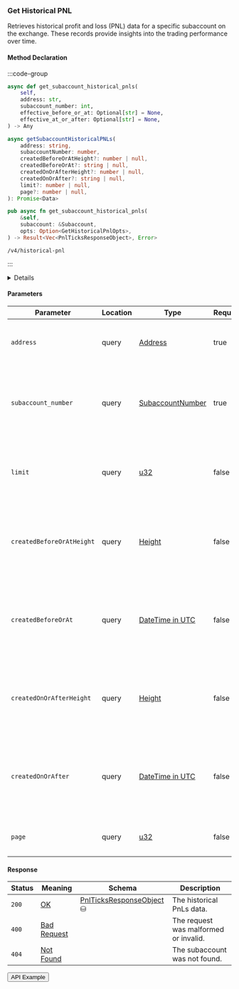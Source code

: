 
### Get Historical PNL

Retrieves historical profit and loss (PNL) data for a specific subaccount on the exchange.
These records provide insights into the trading performance over time.

#### Method Declaration

:::code-group

```python [Python]
async def get_subaccount_historical_pnls(
    self,
    address: str,
    subaccount_number: int,
    effective_before_or_at: Optional[str] = None,
    effective_at_or_after: Optional[str] = None,
) -> Any
```

```typescript [TypeScript]
async getSubaccountHistoricalPNLs(
    address: string,
    subaccountNumber: number,
    createdBeforeOrAtHeight?: number | null,
    createdBeforeOrAt?: string | null,
    createdOnOrAfterHeight?: number | null,
    createdOnOrAfter?: string | null,
    limit?: number | null,
    page?: number | null,
): Promise<Data>
```

```rust [Rust]
pub async fn get_subaccount_historical_pnls(
    &self,
    subaccount: &Subaccount,
    opts: Option<GetHistoricalPnlOpts>,
) -> Result<Vec<PnlTicksResponseObject>, Error>
```

```url [API]
/v4/historical-pnl
```

:::

<Details title="Unification Plan">
- Parameter `created_on_or_after_height` is missing
- Parameter `created_on_or_after` is missing
</Details>

#### Parameters

| Parameter                     | Location | Type               | Required   | Description                                                                                  |
| ----------------------------- | -------- | ------------------ | ---------- | -------------------------------------------------------------------------------------------- |
| `address`                     | query    | [Address]          | true       | The wallet address that owns the account.                                                    |
| `subaccount_number`           | query    | [SubaccountNumber] | true       | The identifier for the specific subaccount within the wallet address.                        |
| `limit`                       | query    | [u32]              | false      | Maximum number of asset positions to return in the response.                                 |
| `createdBeforeOrAtHeight`     | query    | [Height]           | false      | Filters results to positions created at or before a specific blockchain height.            |
| `createdBeforeOrAt`           | query    | [DateTime in UTC]  | false      | Filters results to positions created at or before a specific timestamp (ISO 8601 format).  |
| `createdOnOrAfterHeight`      | query    | [Height]           | false      | Filters results to positions created on or after a specific blockchain height.             |
| `createdOnOrAfter`            | query    | [DateTime in UTC]  | false      | Filters results to positions created on or after a specific timestamp (ISO 8601 format).   |
| `page`                        | query    | [u32]              | false      | The page number for paginated results.                                                       |

#### Response

| Status | Meaning       | Schema                     | Description                           |
| ------ | ------------- | -------------------------- | ------------------------------------- |
| `200`  | [OK]          | [PnlTicksResponseObject] ⛁ | The historical PnLs data.             |
| `400`  | [Bad Request] |                            | The request was malformed or invalid. |
| `404`  | [Not Found]   |                            | The subaccount was not found.          |

<Button href="https://indexer.v4testnet.dydx.exchange/v4/historical-pnl?address=dydx14zzueazeh0hj67cghhf9jypslcf9sh2n5k6art&subaccountNumber=0">API Example</Button>

[Address]: /types/address
[SubaccountNumber]: /types/subaccount_number
[OK]: /types/ok
[PnlTicksResponseObject]: /types/pnl_ticks_response_object
[u32]: /types/u32
[Height]: /types/height
[DateTime in UTC]: /types/date_time
[Bad Request]: /types/bad-request
[Not Found]: /types/not-found
